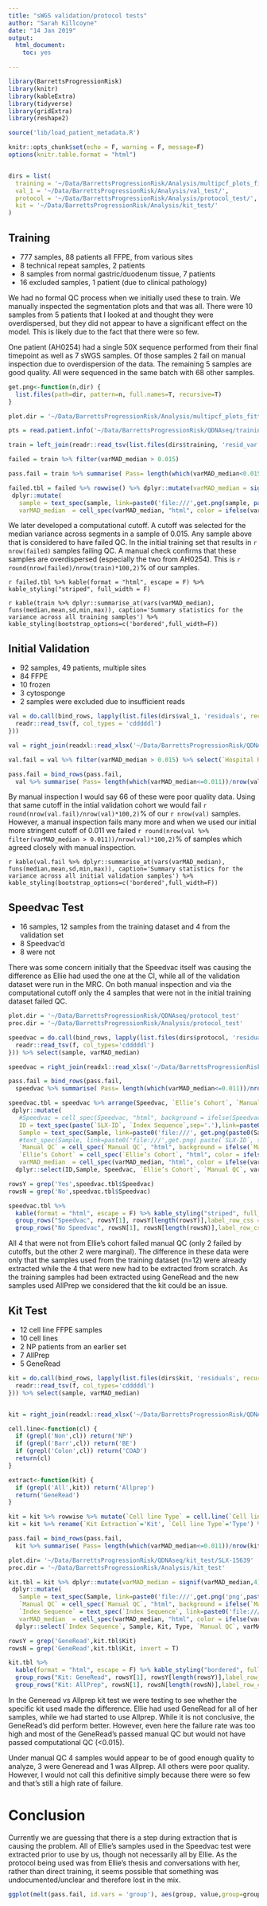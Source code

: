 ```yaml
---
title: "sWGS validation/protocol tests"
author: "Sarah Killcoyne"
date: "14 Jan 2019"
output: 
  html_document: 
    toc: yes

---
```


```r


library(BarrettsProgressionRisk)
library(knitr)
library(kableExtra)
library(tidyverse)
library(gridExtra)
library(reshape2)

source('lib/load_patient_metadata.R')

knitr::opts_chunk$set(echo = F, warning = F, message=F)
options(knitr.table.format = "html") 


dirs = list(
  training = '~/Data/BarrettsProgressionRisk/Analysis/multipcf_plots_fitted_perPatient',
  val_1 = '~/Data/BarrettsProgressionRisk/Analysis/val_test/',
  protocol = '~/Data/BarrettsProgressionRisk/Analysis/protocol_test/',
  kit = '~/Data/BarrettsProgressionRisk/Analysis/kit_test/'
)

```

## Training

*	777 samples, 88 patients all FFPE, from various sites
*	8 technical repeat samples, 2 patients
*	8 samples from normal gastric/duodenum tissue, 7 patients
*	16 excluded samples, 1 patient (due to clinical pathology)


We had no formal QC process when we initially used these to train.  We manually inspected the segmentation plots and that was all.  There were 10 samples from 5 patients that I looked at and thought they were overdispersed, but they did not appear to have a significant effect on the model.  This is likely due to the fact that there were so few.

One patient (AH0254) had a single 50X sequence performed from their final timepoint as well as 7 sWGS samples.  Of those samples 2 fail on manual inspection due to overdispersion of the data.  The remaining 5 samples are good quality.  All were sequenced in the same batch with 68 other samples.

```r
get.png<-function(n,dir) {
  list.files(path=dir, pattern=n, full.names=T, recursive=T)
}

plot.dir = '~/Data/BarrettsProgressionRisk/Analysis/multipcf_plots_fitted_perPatient/'

pts = read.patient.info('~/Data/BarrettsProgressionRisk/QDNAseq/training/All_patient_info.xlsx')$info

train = left_join(readr::read_tsv(list.files(dirs$training, 'resid_var.txt', full.names=T)), read.patient.info('~/Data/BarrettsProgressionRisk/QDNAseq/training/All_patient_info.xlsx')$info, by=c('sample'='Samplename')) %>% select(pid,sample,SLX.ID,varMAD_median)

failed = train %>% filter(varMAD_median > 0.015)

pass.fail = train %>% summarise( Pass= length(which(varMAD_median<0.015))/nrow(train), Fail=length(which(varMAD_median>=0.015))/nrow(train), group='Training')

failed.tbl = failed %>% rowwise() %>% dplyr::mutate(varMAD_median = signif(varMAD_median,4)) %>%
 dplyr::mutate(
   sample = text_spec(sample, link=paste0('file:///',get.png(sample, paste(plot.dir, pid, sep='/') ))), 
   varMAD_median  = cell_spec(varMAD_median, "html", color = ifelse(varMAD_median <= 0.011, "green", "red"))) %>% dplyr::select(pid,sample,varMAD_median)


```

We later developed a computational cutoff. A cutoff was selected for the median variance across segments in a sample of 0.015.  Any sample above that is considered to have failed QC.  In the initial training set that results in `r nrow(failed)` samples failing QC.  A manual check confirms that these samples are overdispersed (especially the two from AH0254).  This is `r round(nrow(failed)/nrow(train)*100,2)`% of our samples.

`r failed.tbl %>% kable(format = "html", escape = F) %>% kable_styling("striped", full_width = F)`

`r kable(train %>% dplyr::summarise_at(vars(varMAD_median), funs(median,mean,sd,min,max)), caption='Summary statistics for the variance across all training samples') %>% kable_styling(bootstrap_options=c('bordered',full_width=F))`



## Initial Validation

*	92 samples, 49 patients, multiple sites
  + 84 FFPE
  + 10 frozen
  + 3 cytosponge
* 2 samples were excluded due to insufficient reads

```r
val = do.call(bind_rows, lapply(list.files(dirs$val_1, 'residuals', recursive = T, full.names = T), function(f) {
  readr::read_tsv(f, col_types = 'cdddddl')
}))

val = right_join(readxl::read_xlsx('~/Data/BarrettsProgressionRisk/QDNAseq/validation/ValidationCohort.xlsx') %>% mutate(Samplename = paste0('SLX-',`SLX-ID`, '.', sub('-','_',`Index Sequence`))) %>% select(`Hospital Research ID`,`Block ID`, `Patient ID`, Samplename),val, by=c('Samplename'='sample'))

val.fail = val %>% filter(varMAD_median > 0.015) %>% select(`Hospital Research ID`, Samplename, varMAD_median)

pass.fail = bind_rows(pass.fail, 
  val %>% summarise( Pass= length(which(varMAD_median<=0.011))/nrow(val), Fail=length(which(varMAD_median>0.011))/nrow(val), group='Validation'))
```

By manual inspection I would say 66 of these were poor quality data. Using that same cutoff in the intial validation cohort we would fail `r round(nrow(val.fail)/nrow(val)*100,2)`% of our `r nrow(val)` samples. However, a manual inspection fails many more and when we used our initial more stringent cutoff of 0.011 we failed `r round(nrow(val %>% filter(varMAD_median > 0.011))/nrow(val)*100,2)`% of samples which agreed closely with manual inspection.

`r kable(val.fail %>% dplyr::summarise_at(vars(varMAD_median), funs(median,mean,sd,min,max)), caption='Summary statistics for the variance across all initial validation samples') %>% kable_styling(bootstrap_options=c('bordered',full_width=F))`

## Speedvac Test

* 16 samples, 12 samples from the training dataset and 4 from the validation set
* 8 Speedvac'd
* 8 were not

There was some concern initially that the Speedvac itself was causing the difference as Ellie had used the one at the CI, while all of the validation dataset were run in the MRC. On both manual inspection and via the computational cutoff only the 4 samples that were not in the initial training dataset failed QC.

```r

plot.dir = '~/Data/BarrettsProgressionRisk/QDNAseq/protocol_test'
proc.dir = '~/Data/BarrettsProgressionRisk/Analysis/protocol_test'

speedvac = do.call(bind_rows, lapply(list.files(dirs$protocol, 'residuals', recursive = T, full.names = T), function(f) {
  readr::read_tsv(f, col_types='cdddddl')
})) %>% select(sample, varMAD_median)

speedvac = right_join(readxl::read_xlsx('~/Data/BarrettsProgressionRisk/QDNAseq/protocol_test/Speedvac Pilot samples.xlsx') , speedvac, by=c('Sample'='sample'))

pass.fail = bind_rows(pass.fail, 
  speedvac %>% summarise( Pass= length(which(varMAD_median<=0.011))/nrow(speedvac), Fail=length(which(varMAD_median>0.011))/nrow(speedvac), group='Speedvac'))

speedvac.tbl = speedvac %>% arrange(Speedvac, `Ellie’s Cohort`, `Manual QC`) %>% rowwise() %>% dplyr::mutate(varMAD_median = signif(varMAD_median,4)) %>%
 dplyr::mutate(
   #Speedvac = cell_spec(Speedvac, "html", background = ifelse(Speedvac == 'Yes', 'lightblue', 'yellow')),
   ID = text_spec(paste(`SLX-ID`, `Index Sequence`,sep='.'),link=paste0('file:///',get.png( paste(`SLX-ID`, sub('-','_',`Index Sequence`),sep='.'), plot.dir ))),
   Sample = text_spec(Sample, link=paste0('file:///', get.png(paste0(Sample, '_segmentedCoverage.png'), paste(proc.dir,`Patient ID`,sep='/')))),
   #text_spec(Sample, link=paste0('file:///',get.png( paste(`SLX-ID`, sub('-','_',`Index Sequence`),sep='.'), plot.dir ))),
   `Manual QC` = cell_spec(`Manual QC`, "html", background = ifelse(`Manual QC` == 'Pass', "green", "red"), color='white'),
   `Ellie’s Cohort` = cell_spec(`Ellie’s Cohort`, "html", color = ifelse(`Ellie’s Cohort` == 'Yes', "blue", "brown")),
   varMAD_median  = cell_spec(varMAD_median, "html", color = ifelse(varMAD_median <= 0.011, "green", "red"))) %>%
  dplyr::select(ID,Sample, Speedvac, `Ellie’s Cohort`, `Manual QC`, varMAD_median) %>% rename(`Ellie’s Cohort` = 'Previously Extracted')

rowsY = grep('Yes',speedvac.tbl$Speedvac)
rowsN = grep('No',speedvac.tbl$Speedvac)

speedvac.tbl %>%
  kable(format = "html", escape = F) %>% kable_styling("striped", full_width=F) %>%
  group_rows("Speedvac", rowsY[1], rowsY[length(rowsY)],label_row_css = "background-color: #666; color: #fff;") %>%
  group_rows("No Speedvac", rowsN[1], rowsN[length(rowsN)],label_row_css = "background-color: #666; color: #fff;")
```

All 4 that were not from Ellie's cohort failed manual QC (only 2 failed by cutoffs, but the other 2 were marginal). The difference in these data were only that the samples used from the training dataset (n=12) were already extracted while the 4 that were new had to be extracted from scratch. As the training samples had been extracted using GeneRead and the new samples used AllPrep we considered that  the kit could be an issue.


## Kit Test

*	12 cell line FFPE samples 
  + 10 cell lines
  + 2 NP patients from an earlier set
* 7 AllPrep
* 5 GeneRead


```r

kit = do.call(bind_rows, lapply(list.files(dirs$kit, 'residuals', recursive = T, full.names = T), function(f) {
  readr::read_tsv(f, col_types='cdddddl')
})) %>% select(sample, varMAD_median)


kit = right_join(readxl::read_xlsx('~/Data/BarrettsProgressionRisk/QDNAseq/kit_test/kit_pilot.xlsx') %>% select(Number, Sample, `Index Sequence`, `Cell line Type`, `Kit Extraction`, `Manual QC`), kit, by=c('Sample'='sample')) %>% arrange(`Manual QC`)

cell.line<-function(cl) {
  if (grepl('Non',cl)) return('NP')
  if (grepl('Barr',cl)) return('BE')
  if (grepl('Colon',cl)) return('COAD')
  return(cl)
}

extract<-function(kit) {
  if (grepl('All',kit)) return('Allprep')
  return('GeneRead')
}

kit = kit %>% rowwise %>% mutate(`Cell line Type` = cell.line(`Cell line Type`), `Kit Extraction`=extract(`Kit Extraction`))
kit = kit %>% rename(`Kit Extraction`='Kit', `Cell line Type`='Type') %>% arrange(Kit)

pass.fail = bind_rows(pass.fail, 
  kit %>% summarise( Pass= length(which(varMAD_median<=0.011))/nrow(kit), Fail=length(which(varMAD_median>0.011))/nrow(kit), group='Kit'))

plot.dir= '~/Data/BarrettsProgressionRisk/QDNAseq/kit_test/SLX-15639'
proc.dir = '~/Data/BarrettsProgressionRisk/Analysis/kit_test'

kit.tbl = kit %>% dplyr::mutate(varMAD_median = signif(varMAD_median,4)) %>% rowwise() %>%
 dplyr::mutate(
   Sample = text_spec(Sample, link=paste0('file:///',get.png('png',paste(proc.dir,as.character(Number),'plots',sep='/')))),
   `Manual QC` = cell_spec(`Manual QC`, "html", background = ifelse(`Manual QC` == 'PASS', "green", "red"), color='white'),
   `Index Sequence` = text_spec(`Index Sequence`, link=paste0('file:///',get.png(sub('-','_',`Index Sequence`),plot.dir))),   
   varMAD_median  = cell_spec(varMAD_median, "html", color = ifelse(varMAD_median <= 0.011, "green", "red"))) %>%
  dplyr::select(`Index Sequence`, Sample, Kit, Type, `Manual QC`, varMAD_median) 

rowsY = grep('GeneRead',kit.tbl$Kit)
rowsN = grep('GeneRead',kit.tbl$Kit, invert = T)

kit.tbl %>%
  kable(format = "html", escape = F) %>% kable_styling("bordered", full_width = F) %>%
  group_rows("Kit: GeneRead", rowsY[1], rowsY[length(rowsY)],label_row_css = "background-color: #666; color: #fff;") %>%
  group_rows("Kit: AllPrep", rowsN[1], rowsN[length(rowsN)],label_row_css = "background-color: #666; color: #fff;") 
```

In the Generead vs Allprep kit test we were testing to see whether the specific kit used made the difference.  Ellie had used GeneRead for all of her samples, while we had started to use Allprep.  While it is not conclusive, the GeneRead's did perform better.  However, even here the failure rate was too high and most of the GeneRead's passed manual QC but would not have passed computational QC (<0.015).  

Under manual QC 4 samples would appear to be of good enough quality to analyze, 3 were Generead and 1 was Allprep.  All others were poor quality.  However, I would not call this definitive simply because there were so few and that’s still a high rate of failure.


# Conclusion

Currently we are guessing that there is a step during extraction that is causing the problem.  All of Ellie’s samples used in the Speedvac test were extracted prior to use by us, though not necessarily all by Ellie. As the protocol being used was from Ellie's thesis and conversations with her, rather than direct training, it seems possible that something was undocumented/unclear and therefore lost in the mix. 

```r
ggplot(melt(pass.fail, id.vars = 'group'), aes(group, value,group=group,fill=variable)) + geom_col(position = position_stack()) + labs(y='Ratio of samples', x='') + theme_bw()
```

